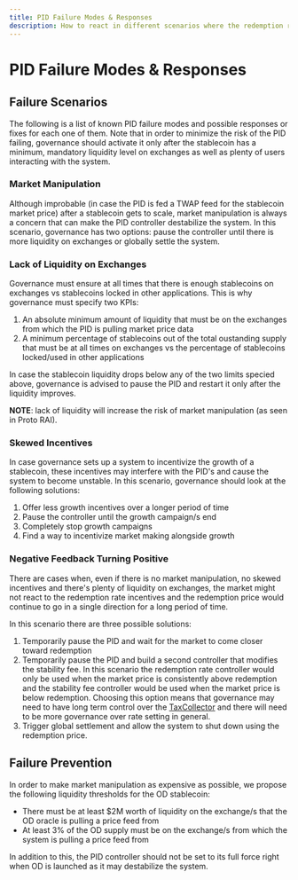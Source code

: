 ```yaml
---
title: PID Failure Modes & Responses
description: How to react in different scenarios where the redemption rate is ineffective
---
```


# PID Failure Modes & Responses

## Failure Scenarios

The following is a list of known PID failure modes and possible responses or fixes for each one of them. Note that in order to minimize the risk of the PID failing, governance should activate it only after the stablecoin has a minimum, mandatory liquidity level on exchanges as well as plenty of users interacting with the system. 

### Market Manipulation

Although improbable \(in case the PID is fed a TWAP feed for the stablecoin market price\) after a stablecoin gets to scale, market manipulation is always a concern that can make the PID controller destabilize the system. In this scenario, governance has two options: pause the controller until there is more liquidity on exchanges or globally settle the system.

### Lack of Liquidity on Exchanges

Governance must ensure at all times that there is enough stablecoins on exchanges vs stablecoins locked in other applications. This is why governance must specify two KPIs:

1. An absolute minimum amount of liquidity that must be on the exchanges from which the PID is pulling market price data
2. A minimum percentage of stablecoins out of the total oustanding supply that must be at all times on exchanges vs the percentage of stablecoins locked/used in other applications

In case the stablecoin liquidity drops below any of the two limits specied above, governance is advised to pause the PID and restart it only after the liquidity improves.

**NOTE**: lack of liquidity will increase the risk of market manipulation \(as seen in Proto RAI\).

### Skewed Incentives

In case governance sets up a system to incentivize the growth of a stablecoin, these incentives may interfere with the PID's and cause the system to become unstable. In this scenario, governance should look at the following solutions:

1. Offer less growth incentives over a longer period of time
2. Pause the controller until the growth campaign/s end
3. Completely stop growth campaigns
4. Find a way to incentivize market making alongside growth

### Negative Feedback Turning Positive

There are cases when, even if there is no market manipulation, no skewed incentives and there's plenty of liquidity on exchanges, the market might not react to the redemption rate incentives and the redemption price would continue to go in a single direction for a long period of time.

In this scenario there are three possible solutions:

1. Temporarily pause the PID and wait for the market to come closer toward redemption
2. Temporarily pause the PID and build a second controller that modifies the stability fee. In this scenario the redemption rate controller would only be used when the market price is consistently above redemption and the stability fee controller would be used when the market price is below redemption. Choosing this option means that governance may need to have long term control over the [TaxCollector](/system-contracts/money-market-module/tax-collector) and there will need to be more governance over rate setting in general.
3. Trigger global settlement and allow the system to shut down using the redemption price.

## Failure Prevention

In order to make market manipulation as expensive as possible, we propose the following liquidity thresholds for the OD stablecoin:

* There must be at least $2M worth of liquidity on the exchange/s that the OD oracle is pulling a price feed from
* At least 3% of the OD supply must be on the exchange/s from which the system is pulling a price feed from

In addition to this, the PID controller should not be set to its full force right when OD is launched as it may destabilize the system.

